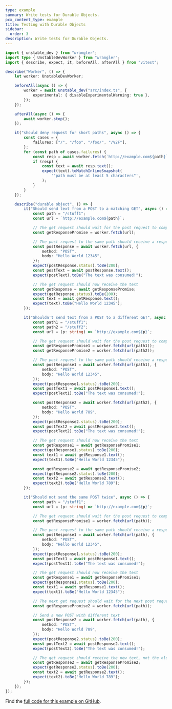 ```yaml
---
type: example
summary: Write tests for Durable Objects.
pcx_content_type: example
title: Testing with Durable Objects
sidebar:
  order: 3
description: Write tests for Durable Objects.
---
```


```ts
import { unstable_dev } from "wrangler";
import type { UnstableDevWorker } from "wrangler";
import { describe, expect, it, beforeAll, afterAll } from "vitest";

describe("Worker", () => {
	let worker: UnstableDevWorker;

	beforeAll(async () => {
		worker = await unstable_dev("src/index.ts", {
			experimental: { disableExperimentalWarning: true },
		});
	});

	afterAll(async () => {
		await worker.stop();
	});

	it("should deny request for short paths", async () => {
		const cases = {
			failures: ["/", "/foo", "/foo/", "/%2F"],
		};
		for (const path of cases.failures) {
			const resp = await worker.fetch(`http://example.com${path}`);
			if (resp) {
				const text = await resp.text();
				expect(text).toMatchInlineSnapshot(
					'"path must be at least 5 characters"',
				);
			}
		}
	});

	describe("durable object", () => {
		it("Should send text from a POST to a matching GET", async () => {
			const path = "/stuff1";
			const url = `http://example.com${path}`;

			// The get request should wait for the post request to complete
			const getResponsePromise = worker.fetch(url);

			// The post request to the same path should receive a response that the text was consumed
			const postResponse = await worker.fetch(url, {
				method: "POST",
				body: "Hello World 12345",
			});
			expect(postResponse.status).toBe(200);
			const postText = await postResponse.text();
			expect(postText).toBe("The text was consumed!");

			// The get request should now receive the text
			const getResponse = await getResponsePromise;
			expect(getResponse.status).toBe(200);
			const text = await getResponse.text();
			expect(text).toBe("Hello World 12345");
		});

		it("Shouldn't send text from a POST to a different GET", async () => {
			const path1 = "/stuff1";
			const path2 = "/stuff2";
			const url = (p: string) => `http://example.com${p}`;

			// The get request should wait for the post request to complete
			const getResponsePromise1 = worker.fetch(url(path1));
			const getResponsePromise2 = worker.fetch(url(path2));

			// The post request to the same path should receive a response that the text was consumed
			const postResponse1 = await worker.fetch(url(path1), {
				method: "POST",
				body: "Hello World 12345",
			});
			expect(postResponse1.status).toBe(200);
			const postText1 = await postResponse1.text();
			expect(postText1).toBe("The text was consumed!");

			const postResponse2 = await worker.fetch(url(path2), {
				method: "POST",
				body: "Hello World 789",
			});
			expect(postResponse2.status).toBe(200);
			const postText2 = await postResponse2.text();
			expect(postText2).toBe("The text was consumed!");

			// The get request should now receive the text
			const getResponse1 = await getResponsePromise1;
			expect(getResponse1.status).toBe(200);
			const text1 = await getResponse1.text();
			expect(text1).toBe("Hello World 12345");

			const getResponse2 = await getResponsePromise2;
			expect(getResponse2.status).toBe(200);
			const text2 = await getResponse2.text();
			expect(text2).toBe("Hello World 789");
		});

		it("Should not send the same POST twice", async () => {
			const path = "/stuff1";
			const url = (p: string) => `http://example.com${p}`;

			// The get request should wait for the post request to complete
			const getResponsePromise1 = worker.fetch(url(path));

			// The post request to the same path should receive a response that the text was consumed
			const postResponse1 = await worker.fetch(url(path), {
				method: "POST",
				body: "Hello World 12345",
			});
			expect(postResponse1.status).toBe(200);
			const postText1 = await postResponse1.text();
			expect(postText1).toBe("The text was consumed!");

			// The get request should now receive the text
			const getResponse1 = await getResponsePromise1;
			expect(getResponse1.status).toBe(200);
			const text1 = await getResponse1.text();
			expect(text1).toBe("Hello World 12345");

			// The next get request should wait for the next post request to complete
			const getResponsePromise2 = worker.fetch(url(path));

			// Send a new POST with different text
			const postResponse2 = await worker.fetch(url(path), {
				method: "POST",
				body: "Hello World 789",
			});
			expect(postResponse2.status).toBe(200);
			const postText2 = await postResponse2.text();
			expect(postText2).toBe("The text was consumed!");

			// The get request should receive the new text, not the old text
			const getResponse2 = await getResponsePromise2;
			expect(getResponse2.status).toBe(200);
			const text2 = await getResponse2.text();
			expect(text2).toBe("Hello World 789");
		});
	});
});
```

Find the [full code for this example on GitHub](https://github.com/jahands/do-demo).
